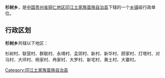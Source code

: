 {{中国乡级行政区
| 行政区全称 = 杉树乡
| 景观照片文件名 =
| 景观照片描述 =
| 汉语拼音 =
| 通用拼音 =
| 注音符號 =
| 其它标音类型1 =
| 其它标音1 =
| 其它标音类型2 =
| 其它标音2 =
| 其它语言类型1 =
| 其它语言地名1 =
| 其它语言类型2 =
| 其它语言地名2 =
| 上级行政区 = [[贵州省|贵州省]][[铜仁地区|铜仁地区]][[印江土家族苗族自治县|印江土家族苗族自治县]]
| 行政区类别 = [[乡镇|乡镇]]
| 行政区划代码 =
| 地理坐标 =
| 总面积 =
| 户籍人口 =
| 户籍人口年份 =
| 常住人口 =
| 常住人口年份 =
| 人口密度 =
| 行政区划 =
| 官方网站 =
| 政府驻地 =
| 邮政编码 =
| 毗邻行政区 =
| 位置图文件名 =
| 位置图描述 =
}}
'''杉树乡'''，是[[中华人民共和国|中国]][[贵州省|贵州省]][[铜仁地区|铜仁地区]][[印江土家族苗族自治县|印江土家族苗族自治县]]下辖的一个[[乡镇|乡镇]]级行政单位。

== 行政区划 ==
'''杉树乡'''共辖以下地区：

杉树村、联营村、群联村、永靖村、孟郊村、新村、新华村、顾家村、灯塔村、对马村、大坪村、杨家村、冉家村、大罗村、新宅村、黄土村、大寨村。

{{贵州小作品}}
{{印江土家族苗族自治县行政区划}}

[[Category:印江土家族苗族自治县|Category:印江土家族苗族自治县]]
